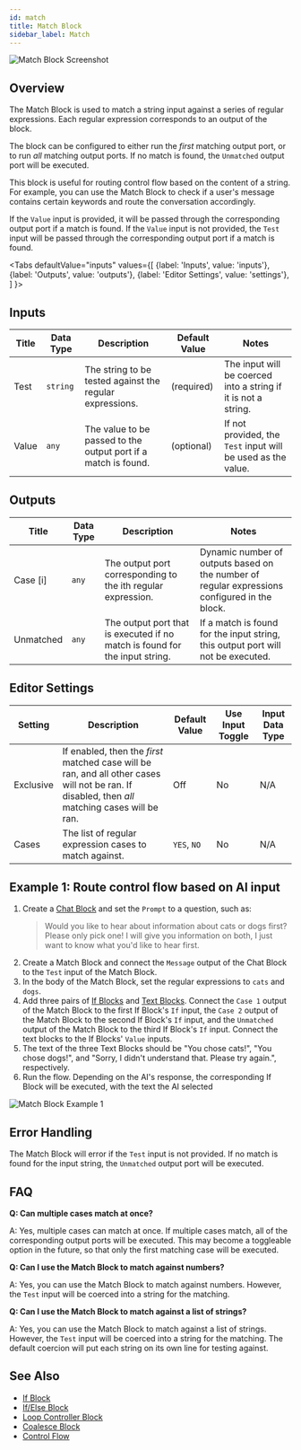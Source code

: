 ```yaml
---
id: match
title: Match Block
sidebar_label: Match
---
```



![Match Block Screenshot](./assets/match-block.png)

## Overview

The Match Block is used to match a string input against a series of regular expressions. Each regular expression corresponds to an output of the block.

The block can be configured to either run the _first_ matching output port, or to run _all_ matching output ports. If no match is found, the `Unmatched` output port will be executed.

This block is useful for routing control flow based on the content of a string. For example, you can use the Match Block to check if a user's message contains certain keywords and route the conversation accordingly.

If the `Value` input is provided, it will be passed through the corresponding output port if a match is found. If the `Value` input is not provided, the `Test` input will be passed through the corresponding output port if a match is found.

<Tabs
  defaultValue="inputs"
  values={[
    {label: 'Inputs', value: 'inputs'},
    {label: 'Outputs', value: 'outputs'},
    {label: 'Editor Settings', value: 'settings'},
  ]
}>

<TabItem value="inputs">

## Inputs

| Title | Data Type | Description                                                    | Default Value | Notes                                                          |
| ----- | --------- | -------------------------------------------------------------- | ------------- | -------------------------------------------------------------- |
| Test  | `string`  | The string to be tested against the regular expressions.       | (required)    | The input will be coerced into a string if it is not a string. |
| Value | `any`     | The value to be passed to the output port if a match is found. | (optional)    | If not provided, the `Test` input will be used as the value.   |

</TabItem>

<TabItem value="outputs">

## Outputs

| Title     | Data Type | Description                                                                 | Notes                                                                                        |
| --------- | --------- | --------------------------------------------------------------------------- | -------------------------------------------------------------------------------------------- |
| Case [i]  | `any`     | The output port corresponding to the ith regular expression.                | Dynamic number of outputs based on the number of regular expressions configured in the block. |
| Unmatched | `any`     | The output port that is executed if no match is found for the input string. | If a match is found for the input string, this output port will not be executed.             |

</TabItem>

<TabItem value="settings">

## Editor Settings

| Setting   | Description                                                                                                                                     | Default Value | Use Input Toggle | Input Data Type |
| --------- | ----------------------------------------------------------------------------------------------------------------------------------------------- | ------------- | ---------------- | --------------- |
| Exclusive | If enabled, then the _first_ matched case will be ran, and all other cases will not be ran. If disabled, then _all_ matching cases will be ran. | Off           | No               | N/A             |
| Cases     | The list of regular expression cases to match against.                                                                                          | `YES`, `NO`   | No               | N/A             |

</TabItem>

</Tabs>

## Example 1: Route control flow based on AI input

1. Create a [Chat Block](./chat.mdx) and set the `Prompt` to a question, such as:
   > Would you like to hear about information about cats or dogs first? Please only pick one! I will give you information on both, I just want to know what you'd like to hear first.
2. Create a Match Block and connect the `Message` output of the Chat Block to the `Test` input of the Match Block.
3. In the body of the Match Block, set the regular expressions to `cats` and `dogs`.
4. Add three pairs of [If Blocks](./if.mdx) and [Text Blocks](./text.mdx). Connect the `Case 1` output of the Match Block to the first If Block's `If` input, the `Case 2` output of the Match Block to the second If Block's `If` input, and the `Unmatched` output of the Match Block to the third If Block's `If` input. Connect the text blocks to the If Blocks' `Value` inputs.
5. The text of the three Text Blocks should be "You chose cats!", "You chose dogs!", and "Sorry, I didn't understand that. Please try again.", respectively.
6. Run the flow. Depending on the AI's response, the corresponding If Block will be executed, with the text the AI selected

![Match Block Example 1](./assets/match-block-example-01.png)

## Error Handling

The Match Block will error if the `Test` input is not provided. If no match is found for the input string, the `Unmatched` output port will be executed.

## FAQ

**Q: Can multiple cases match at once?**

A: Yes, multiple cases can match at once. If multiple cases match, all of the corresponding output ports will be executed. This may become a toggleable option in the future, so that only the first matching case will be executed.

**Q: Can I use the Match Block to match against numbers?**

A: Yes, you can use the Match Block to match against numbers. However, the `Test` input will be coerced into a string for the matching.

**Q: Can I use the Match Block to match against a list of strings?**

A: Yes, you can use the Match Block to match against a list of strings. However, the `Test` input will be coerced into a string for the matching. The default coercion will put each string on its own line for testing against.

## See Also

- [If Block](./if.mdx)
- [If/Else Block](./if-else.mdx)
- [Loop Controller Block](./loop-controller.mdx)
- [Coalesce Block](./coalesce.mdx)
- [Control Flow](../user-guide/control-flow.md)
